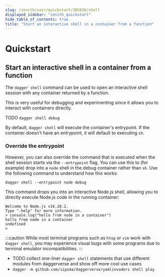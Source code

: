 ```yaml
---
slug: /zenith/user/quickstart/302010/shell
displayed_sidebar: "zenith_quickstart"
hide_table_of_contents: true
title: "Start an interactive shell in a container from a function"
---
```


# Quickstart

## Start an interactive shell in a container from a function

The `dagger shell` command can be used to open an interactive shell session with any container returned by a function.

This is very useful for debugging and experimenting since it allows you to interact with containers directly.

TODO `dagger shell debug`

By default, `dagger shell` will execute the container's entrypoint. If the container doesn't have an entrypoint, it will default to executing `sh`.

### Override the entrypoint

However, you can also override the command that is executed when the shell session starts via the `--entrypoint` flag. You can use this to (for example) drop into a `node` shell in the debug container rather than `sh`. Use the following command to understand how this works:

```shell
dagger shell --entrypoint node debug
```

This command drops you into an interactive Node.js shell, allowing you to directly execute Node.js code in the running container:

```shell
Welcome to Node.js v16.20.2.
Type ".help" for more information.
> console.log("hello from node in a container")
hello from node in a container
undefined
>
```

:::caution
While most terminal programs such as `htop` or `vim` work with `dagger shell`, you may experience visual bugs with some programs due to terminal emulator incompatibilities.
:::

* TODO collect one-liner `dagger shell` statements that use different modules from daggerverse and show off more cool use cases
* `dagger -m github.com/sipsma/daggerverse/yamlinvaders shell play`
